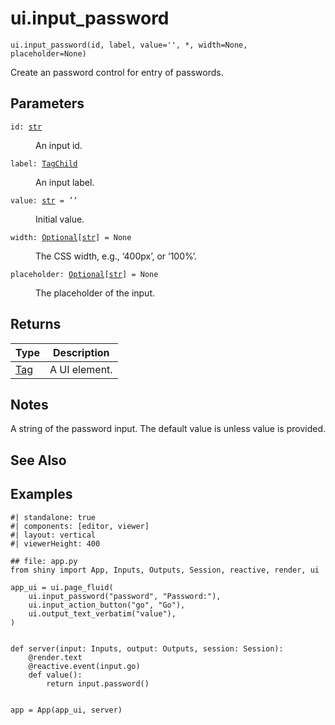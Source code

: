 # ui.input_password { #shiny.ui.input_password }

`ui.input_password(id, label, value='', *, width=None, placeholder=None)`

Create an password control for entry of passwords.

## Parameters

<code><span class="parameter-name">id</span><span class="parameter-annotation-sep">:</span> <span class="parameter-annotation">[str](`str`)</span></code>

:   An input id.

<code><span class="parameter-name">label</span><span class="parameter-annotation-sep">:</span> <span class="parameter-annotation">[TagChild](`htmltools.TagChild`)</span></code>

:   An input label.

<code><span class="parameter-name">value</span><span class="parameter-annotation-sep">:</span> <span class="parameter-annotation">[str](`str`)</span> <span class="parameter-default-sep">=</span> <span class="parameter-default">''</span></code>

:   Initial value.

<code><span class="parameter-name">width</span><span class="parameter-annotation-sep">:</span> <span class="parameter-annotation">[Optional](`typing.Optional`)\[[str](`str`)\]</span> <span class="parameter-default-sep">=</span> <span class="parameter-default">None</span></code>

:   The CSS width, e.g., '400px', or '100%'.

<code><span class="parameter-name">placeholder</span><span class="parameter-annotation-sep">:</span> <span class="parameter-annotation">[Optional](`typing.Optional`)\[[str](`str`)\]</span> <span class="parameter-default-sep">=</span> <span class="parameter-default">None</span></code>

:   The placeholder of the input.

## Returns

| Type                   | Description   |
|------------------------|---------------|
| [Tag](`htmltools.Tag`) | A UI element. |

## Notes

::: {.callout-note title="Server value"}
A string of the password input. The default value is unless value is provided.
:::



## See Also

[](:func:`~shiny.ui.update_text`)

## Examples

```shinylive-python
#| standalone: true
#| components: [editor, viewer]
#| layout: vertical
#| viewerHeight: 400

## file: app.py
from shiny import App, Inputs, Outputs, Session, reactive, render, ui

app_ui = ui.page_fluid(
    ui.input_password("password", "Password:"),
    ui.input_action_button("go", "Go"),
    ui.output_text_verbatim("value"),
)


def server(input: Inputs, output: Outputs, session: Session):
    @render.text
    @reactive.event(input.go)
    def value():
        return input.password()


app = App(app_ui, server)
```